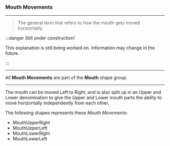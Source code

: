 
### Mouth Movements

***

> The general term that refers to how the 
> mouth gets moved horizontally.

:::danger Still under construction!

This explanation is still being worked on. 
Information may change in the future.

:::

***

All **Mouth Movements** are part of 
the <ContextModal comp={MouthContext}><b>Mouth</b></ContextModal> 
shape group. 

***

The mouth can be moved Left to Right, and is also split up
in an Upper and Lower denomination to give the Upper and Lower 
mouth parts the ability to move horizontally independently from 
each other.

The following shapes represents these *Mouth Movements*:

* MouthUpperRight
* MouthUpperLeft
* MouthLowerRight
* MouthLowerLeft